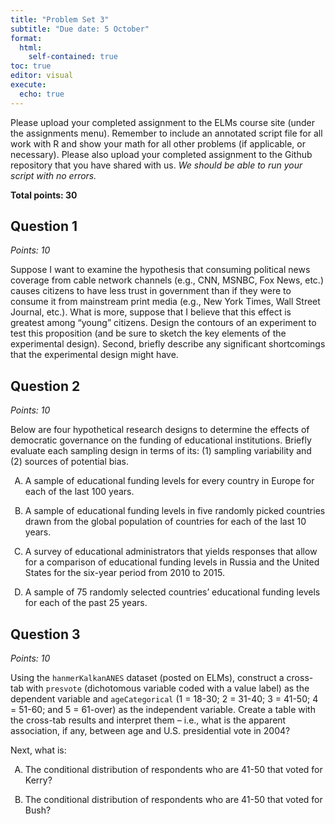 ```yaml
---
title: "Problem Set 3"
subtitle: "Due date: 5 October"
format: 
  html:
    self-contained: true
toc: true
editor: visual
execute: 
  echo: true
---
```


Please upload your completed assignment to the ELMs course site (under the assignments menu). Remember to include an annotated script file for all work with R and show your math for all other problems (if applicable, or necessary). Please also upload your completed assignment to the Github repository that you have shared with us. *We should be able to run your script with no errors.*

**Total points: 30**

## Question 1

*Points: 10*

Suppose I want to examine the hypothesis that consuming political news coverage from cable network channels (e.g., CNN, MSNBC, Fox News, etc.) causes citizens to have less trust in government than if they were to consume it from mainstream print media (e.g., New York Times, Wall Street Journal, etc.). What is more, suppose that I believe that this effect is greatest among "young" citizens. Design the contours of an experiment to test this proposition (and be sure to sketch the key elements of the experimental design). Second, briefly describe any significant shortcomings that the experimental design might have.

## Question 2

*Points: 10*

Below are four hypothetical research designs to determine the effects of democratic governance on the funding of educational institutions. Briefly evaluate each sampling design in terms of its: (1) sampling variability and (2) sources of potential bias.

A.  A sample of educational funding levels for every country in Europe for each of the last 100 years.

B.  A sample of educational funding levels in five randomly picked countries drawn from the global population of countries for each of the last 10 years.

C.  A survey of educational administrators that yields responses that allow for a comparison of educational funding levels in Russia and the United States for the six-year period from 2010 to 2015.

D.  A sample of 75 randomly selected countries' educational funding levels for each of the past 25 years.

## Question 3

*Points: 10*

Using the `hanmerKalkanANES` dataset (posted on ELMs), construct a cross-tab with `presvote` (dichotomous variable coded with a value label) as the dependent variable and `ageCategorical` (1 = 18-30; 2 = 31-40; 3 = 41-50; 4 = 51-60; and 5 = 61-over) as the independent variable. Create a table with the cross-tab results and interpret them -- i.e., what is the apparent association, if any, between age and U.S. presidential vote in 2004?

Next, what is:

A.  The conditional distribution of respondents who are 41-50 that voted for Kerry?

B.  The conditional distribution of respondents who are 41-50 that voted for Bush?
